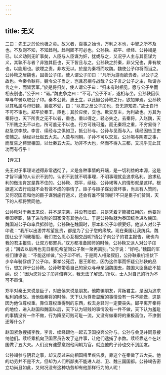 ```yaml
---
---
---
```

title: 无义
---



二曰：先王之於论也极之矣。故义者，百事之始也，万利之本也，中智之所不及也。不及则不知，不知趋利。趋利固不可必也。公孙鞅、郑平、续经、公孙竭是已。以义动则无旷事矣，人臣与人臣谋为奸，犹或与之，又况乎人主与其臣谋为义，其孰不与者？非独其臣也，天下皆且与之。公孙鞅之於秦，非父兄也，非有故也，以能用也。欲堙之责，非攻无以。於是为秦将而攻魏。魏使公子卬将而当之。公孙鞅之居魏也，固善公子卬。使人谓公子卬曰：“凡所为游而欲贵者，以公子之故也。今秦令鞅将，魏令公子当之，岂且忍相与战哉？公子言之公子之主，鞅请亦言之主，而皆罢军。”於是将归矣，使人谓公子曰：“归未有时相见，愿与公子坐而相去别也。”公子曰：“诺。”魏吏争之曰：“不可。”公子不听，遂相与坐。公孙鞅因伏卒与车骑以取公子卬。秦孝公薨，惠王立，以此疑公孙鞅之行，欲加罪焉。公孙鞅以其私属与母归魏，襄疵不受，曰：“以君之反公子卬也，吾无道知君。”故士自行不可不审也。郑平於秦王，臣也；其於应侯，交也。欺交反主，为利故也。方其为秦将也，天下所贵之无不以者，重也。重以得之，轻必失之。去秦将，入赵魏，天下所贱之无不以也，所可羞无不以也。行方可贱可羞，而无秦将之重，不穷奚待？赵急求李欬。李言、续经与之俱如卫，抵公孙与。公孙与见而与入。续经因告卫吏使捕之。续经以仕赵五大夫。人莫与同朝，子孙不可以交友。公孙竭与阴君之事，而反告之樗里相国，以仕秦五大夫。功非不大也，然而不得入三都，又况乎无此其功而有行乎！

【译文】

先王对于事理论述得非常透彻了。义是各种事情的开端，是一切利益的本源，这是才智平庸的人认识不到的。认识不到就不明事理，不明事理就会追求私利。追求私利的做法肯定是靠不住的。公孙鞅、郑平，续经、公孙竭等人的情形就是这样。根据道义去行动就不会有做不成的事情了。臣子与臣子谋划做坏事，尚且有人赞同，又何况国君和他的臣子谋划施行道义，还会有谁不赞同呢?不只是臣子们赞同，天下的人都将赞同他。

公孙鞅对于秦王来说，并不是宗亲，并没有旧谊，只是凭着才能被任用的。他要对秦国尽职，除了进攻别的国家没有其他办法。于是公孙鞅就为泰国统兵进攻魏国。魏国派公子卬率兵抵御他。公孙鞅在魏国时，原本和公子卬很要好。他派人对公子卬说：“我所以出游并希望显贵，都是为了公子您的缘故。现在秦国让我统兵，魏国让公子同我相拒，我们怎么忍心互相交战呢?请公子向公子的君主报告，我也向我的君主报告，让双方都罢兵。”双方都准备回师的时候，公孙鞅又派人对公子卬说；“回去以后再也无日相见希望同公子聚一聚再离别。”公于说：“好吧。”魏国的军校们谏诤说：“不能这样做。”公子卬不听。于是两人相聚叙旧，公孙鞅乘机埋伏下步卒车骑俘虏了公子卬。秦孝公死后，惠王即位，因为这件事而怀疑公孙鞅的品行，想加罪于公孙鞅。公孙鞅带着自己的家众与母亲回魏国去，魏国大臣襄疵不接纳，说：“因为您对公子卬背倍弃义，我无法了解您。”所以，士人对自己的行为不可不审慎。

郑平对秦王来说是臣子，对应侯来说是朋友。他欺骗朋友，背叛君主，是因为追求私利的缘故。当他做秦将的时候，天下认为尊贵显耀的事情没有一件不能做，这是因为他位尊权重。靠位尊权重得到的东西，权去身轻时一定要丧失。邯平离开秦将的地位，进入赵国和魏国以后，天下认为轻贱的事情没有一件不做，天下认为羞耻的事情没有一件不做，行为降至可贱可耻一流，又没有做秦将的重极高位，不潦倒还等什么?

赵国紧急搜捕李教，李言、续经跟他一起去卫国投奔公孙与。公孙与会见并同意接纳他们。续经乘机向卫国官员告发了这件事，让他们逮捕了李数。续经靠这个在赵国做了五大夫。人们没有谁愿意跟他同朝为官，就连他的子孙也交不到朋友。

公孙竭参与阴君之事，却又反过来向相国樗里疾告发，靠这个在秦做了五大夫。他的功劳并不是不大，但却为人们所鄙夷不能进人赵、卫、魏三国国都。公孙竭告密立功尚且如此，又何况没有这种功劳却有他那样行为的人昵！